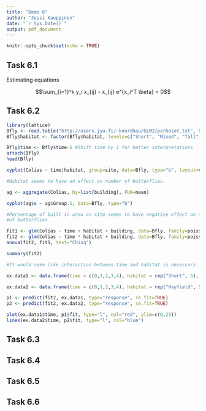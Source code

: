 ```yaml
---
title: "Demo 6"
author: "Jussi Kauppinen"
date: "`r Sys.Date()`"
output: pdf_document
---
```


```r
knitr::opts_chunk$set(echo = TRUE)
```

## Task 6.1

\begin{equation}
\begin{split}
L(\lambda_1,..., \lambda_k) &= \prod_{i=1}^k \frac{\lambda_i^{y_i}}{y_i !} e^{-\lambda_i}\\
l(\lambda_1,..., \lambda_k) &= \sum_{i=1}^k y_i \log \lambda_i -\lambda_i - \log y_i !\\
&= \sum_{i=1}^k y_i x_i^T \beta - e^{x_i^T \beta} - \log y_i !\\
\frac{\partial}{\partial \beta}  l(\beta) &= \sum_{i=1}^k y_i x_{ij} - x_{ij} e^{x_i^T \beta}\\
\end{split}
\end{equation}

Estimating equations

$$\sum_{i=1}^k y_i x_{ij} - x_{ij} e^{x_i^T \beta} = 0$$

## Task 6.2

```r
library(lattice)
Bfly <- read.table("http://users.jyu.fi/~knordhau/GLM2/perhoset.txt", header=TRUE)
Bfly$habitat <- factor(Bfly$habitat, levels=c("Short", "Mixed", "Tall", "Hayfield"))

Bfly$time <- Bfly$time-1 #Shift time by 1 for better interpretations
attach(Bfly)
head(Bfly)

xyplot(Colias ~ time|habitat, group=site, data=Bfly, type="b", layout=c(2,2))

#Habitat seems to have an effect on number of butterflies.

ag <- aggregate(Colias, by=list(building), FUN=mean)

xyplot(ag$x ~ ag$Group.1, data=Bfly, type="b")

#Percentage of built in area on site seems to have negative effect on number
#of butterflies

fit1 <- glm(Colias ~ time + habitat + building, data=Bfly, family=poisson)
fit2 <- glm(Colias ~ time * habitat + building, data=Bfly, family=poisson)
anova(fit2, fit1, test="Chisq")

summary(fit2)

#It would seem like interaction between time and habitat is necessary.

ex.data1 <- data.frame(time = c(0,1,2,3,4), habitat = rep("Short", 5), building = c(0,0,0,0,0))

ex.data2 <- data.frame(time = c(0,1,2,3,4), habitat = rep("Hayfield", 5), building = c(0,0,0,0,0))

p1 <- predict(fit2, ex.data1, type="response", se.fit=TRUE)
p2 <- predict(fit2, ex.data2, type="response", se.fit=TRUE)

plot(ex.data1$time, p1$fit, type="l", col="red", ylim=c(0,25))
lines(ex.data2$time, p2$fit, type="l", col="blue")

```


## Task 6.3

## Task 6.4

## Task 6.5

## Task 6.6


